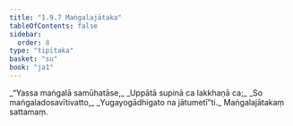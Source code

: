 ```yaml
---
title: "1.9.7 Maṅgalajātaka"
tableOfContents: false
sidebar:
  order: 8
type: "tipitaka"
basket: "su"
book: "ja1"
---
```



<DynamicBreadcrumb />

<Division number="87" book="ja1" bookNo="22" page="21">

<Paragraph number="192" type="verses" book="ja1">
_“Yassa maṅgalā samūhatāse,_  
_Uppātā supinā ca lakkhaṇā ca;_  
_So maṅgaladosavītivatto,_  
_Yugayogādhigato na jātumetī”ti._  


</Paragraph>
</Division>

<Paragraph number="193" type="center" book="ja1">
Maṅgalajātakaṃ sattamaṃ.
</Paragraph>